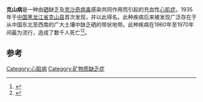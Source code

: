 '''克山病'''是一种由[[硒|硒]]缺乏及[[克沙奇病毒|克沙奇病毒]]感染共同作用而引起的充血性[[心肌症|心肌症]]。1935年于[[中国|中国]][[黑龙江省|黑龙江省]][[克山县|克山县]]首次发现，并以此得名。此种疾病后来被发现广泛存在于从中国东北至西南的广大土壤中缺乏硒的带状地带。此种疾病在1960年至1970年间最为流行，造成了数千人死亡<ref name="Selenium in Keshan disease">{{Cite web|title=C&EN: IT'S ELEMENTAL: THE PERIODIC TABLE - SELENIUM|url=http://pubsapp.acs.org/cen/80th/print/selenium.html|accessdate=2019-09-28|work=ASC Publications|archive-date=2020-08-10|archive-url=https://web.archive.org/web/20200810234137/http://pubsapp.acs.org/cen/80th/print/selenium.html|dead-url=no}}</ref><ref name="A little selenium goes a long way">{{Cite web|title=EiC November 2006 - Infochem - A little selenium goes a long way|url=http://www.rsc.org/Education/EiC/issues/2007Jan/Copy_2_of_LittleSelenium.asp|accessdate=2019-09-28|work=RSC|archiveurl=https://web.archive.org/web/20110607050327/http://www.rsc.org/Education/EiC/issues/2007Jan/Copy_2_of_LittleSelenium.asp|archivedate=2011-06-07|dead-url=yes}}</ref>。

==参考==
{{reflist}}
{{Circulatory system pathology|state=collapsed}}
{{营养病理学}}
[[Category:心脏病|Category:心脏病]]
[[Category:矿物质缺乏症|Category:矿物质缺乏症]]
{{disease-stub}}